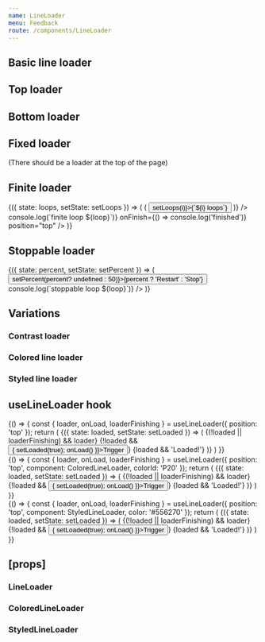 ```yaml
---
name: LineLoader
menu: Feedback
route: /components/LineLoader
---
```



<PageTitle title="LineLoader" src="components/LineLoader" />

## Basic line loader

<Playground>
  <ThemeWrapper>
    <LineLoader />
  </ThemeWrapper>
</Playground>

## Top loader

<Playground>
  <ThemeWrapper>
    <LineLoader position="top" />
  </ThemeWrapper>
</Playground>

## Bottom loader

<Playground>
  <ThemeWrapper>
    <LineLoader position="bottom" />
  </ThemeWrapper>
</Playground>

## Fixed loader

<Playground>
  <ThemeWrapper>
    <LineLoader position="top" fixed />
    (There should be a loader at the top of the page)
  </ThemeWrapper>
</Playground>

## Finite loader

<Playground>
  <ThemeWrapper>
    <StateWrapper initialState={3}>
      {({ state: loops, setState: setLoops }) => (
        <React.Fragment>
          <Looper start={1} end={5} step={1} render={i => (
            <Rhythm key={i} m={1}>
              <Button color={i === loops ? 'primary' : 'neutral'} onClick={() => setLoops(i)}>{`${i} loops`}</Button>
            </Rhythm>
          )} />
          <LineLoader
            key={loops}
            loops={loops}
            onLoop={({ loop }) => console.log(`finite loop ${loop}`)}
            onFinish={() => console.log('finished')}
            position="top"
          />
        </React.Fragment>
      )}
    </StateWrapper>
  </ThemeWrapper>
</Playground>

## Stoppable loader

<Playground>
  <ThemeWrapper>
    <StateWrapper>
      {({ state: percent, setState: setPercent }) => (
        <React.Fragment>
          <Button color="primary" onClick={() => setPercent(percent? undefined : 50)}>{percent ? 'Restart' : 'Stop'}</Button>
          <LineLoader percent={percent} position="bottom" onLoop={({ loop }) => console.log(`stoppable loop ${loop}`)} />
        </React.Fragment>
      )}
    </StateWrapper>
  </ThemeWrapper>
</Playground>

## Variations

### Contrast loader

<Playground>
  <ThemeWrapper contrast>
    <LineLoader contrast />
  </ThemeWrapper>
</Playground>

### Colored line loader

<Playground>
  <ColoredLineLoader colorId="P20" />
</Playground>

### Styled line loader

<Playground>
  <StyledLineLoader color="#556270" />
</Playground>

## useLineLoader hook

<Playground>
  {() => {
    const { loader, onLoad, loaderFinishing } = useLineLoader({ position: 'top' });
    return (
      <ThemeWrapper>
        <StateWrapper initialState={false}>
          {({ state: loaded, setState: setLoaded }) => (
            <React.Fragment>
              {(!loaded || loaderFinishing) && loader}
              {!loaded && <Button color="primary" onClick={() => { setLoaded(true); onLoad() }}>Trigger</Button>}
              {loaded && 'Loaded!'}
            </React.Fragment>
          )}
        </StateWrapper>
      </ThemeWrapper>
    )
  }}
</Playground>

<div style="height: 50px" />

<Playground>
  {() => {
    const { loader, onLoad, loaderFinishing } = useLineLoader({ position: 'top', component: ColoredLineLoader, colorId: 'P20' });
    return (
      <ThemeWrapper>
        <StateWrapper initialState={false}>
          {({ state: loaded, setState: setLoaded }) => (
            <React.Fragment>
              {(!loaded || loaderFinishing) && loader}
              {!loaded && <Button color="primary" onClick={() => { setLoaded(true); onLoad() }}>Trigger</Button>}
              {loaded && 'Loaded!'}
            </React.Fragment>
          )}
        </StateWrapper>
      </ThemeWrapper>
    )
  }}
</Playground>

<div style="height: 50px" />

<Playground>
  {() => {
    const { loader, onLoad, loaderFinishing } = useLineLoader({ position: 'top', component: StyledLineLoader, color: '#556270' });
    return (
      <ThemeWrapper>
        <StateWrapper initialState={false}>
          {({ state: loaded, setState: setLoaded }) => (
            <React.Fragment>
              {(!loaded || loaderFinishing) && loader}
              {!loaded && <Button color="primary" onClick={() => { setLoaded(true); onLoad() }}>Trigger</Button>}
              {loaded && 'Loaded!'}
            </React.Fragment>
          )}
        </StateWrapper>
      </ThemeWrapper>
    )
  }}
</Playground>

## \[props\]

### LineLoader

<Props of={LineLoader} />

### ColoredLineLoader

<Props of={ColoredLineLoader} />

### StyledLineLoader

<Props of={StyledLineLoader} />
